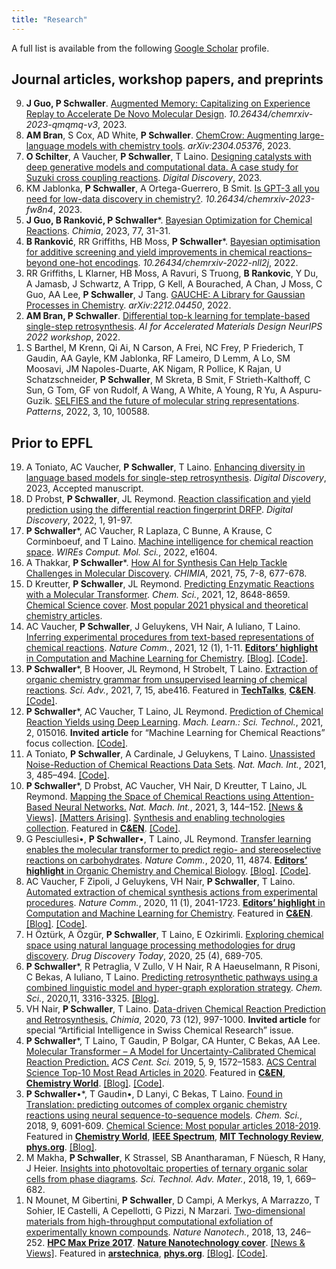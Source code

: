 ```yaml
---
title: "Research"
---
```

<script type='text/javascript' src='https://d1bxh8uas1mnw7.cloudfront.net/assets/embed.js'></script>

A full list is available from the following <a href="https://scholar.google.com/citations?user=Tz0I4ywAAAAJ&hl=en&oi=ao">Google Scholar</a> profile.

## Journal articles, workshop papers, and preprints
<ol reversed>
<li><strong>J Guo, P Schwaller</strong>. <a rel="noreferrer noopener" href="https://doi.org/10.26434/chemrxiv-2023-qmqmq-v3" data-type="URL" data-id="https://doi.org/10.26434/chemrxiv-2023-qmqmq-v3" target="_blank">Augmented Memory: Capitalizing on Experience Replay to Accelerate De Novo Molecular Design</a>. <em>10.26434/chemrxiv-2023-qmqmq-v3</em>, 2023.<div data-badge-type="2" data-doi="10.26434/chemrxiv-2023-qmqmq-v3" data-condensed="true" data-hide-no-mentions="true" data-hide-less-than="10" class="altmetric-embed"></div></li>
<li><strong>AM Bran</strong>, S Cox, AD White, <strong>P Schwaller</strong>. <a rel="noreferrer noopener" href="https://arxiv.org/abs/2304.05376" data-type="URL" data-id="https://arxiv.org/abs/2304.05376" target="_blank">ChemCrow: Augmenting large-language models with chemistry tools</a>. <em>arXiv:2304.05376</em>, 2023.</li>
<li><strong>O Schilter</strong>,  A Vaucher, <strong>P Schwaller</strong>, T Laino. <a rel="noreferrer noopener" href="https://doi.org/10.1039/D2DD00125J" data-type="URL" data-id="https://doi.org/10.1039/D2DD00125J" target="_blank">Designing catalysts with deep generative models and computational data. A case study for Suzuki cross coupling reactions</a>. <em>Digital Discovery</em>, 2023.<div data-badge-type="2" data-doi="10.1039/D2DD00125J" data-condensed="true" data-hide-no-mentions="true" data-hide-less-than="10" class="altmetric-embed"></div></li>
<li>KM Jablonka, <strong>P Schwaller</strong>, A Ortega-Guerrero, B Smit. <a rel="noreferrer noopener" href="http://dx.doi.org/10.26434/chemrxiv-2023-fw8n4" data-type="URL" data-id="http://dx.doi.org/10.26434/chemrxiv-2023-fw8n4" target="_blank">Is GPT-3 all you need for low-data discovery in chemistry?</a>. <em>10.26434/chemrxiv-2023-fw8n4</em>, 2023.<div data-badge-type="2" data-doi="10.26434/chemrxiv-2023-fw8n4" data-condensed="true" data-hide-no-mentions="true" data-hide-less-than="10" class="altmetric-embed"></div></li>
<li><strong>J Guo, B Ranković, P Schwaller</strong>*. <a rel="noreferrer noopener" href="http://dx.doi.org/10.2533/chimia.2023.31" data-type="URL" data-id="http://dx.doi.org/10.2533/chimia.2023.31" target="_blank">Bayesian Optimization for Chemical Reactions</a>. <em>Chimia</em>, 2023, 77, 31-31.</li>
<li><strong>B Ranković</strong>, RR Griffiths, HB Moss, <strong>P Schwaller</strong>*. <a rel="noreferrer noopener" href="http://dx.doi.org/10.26434/chemrxiv-2022-nll2j" data-type="URL" data-id="http://dx.doi.org/10.26434/chemrxiv-2022-nll2j" target="_blank">Bayesian optimisation for additive screening and yield improvements in chemical reactions–beyond one-hot encodings</a>. <em>10.26434/chemrxiv-2022-nll2j</em>, 2022.<div data-badge-type="2" data-doi="10.26434/chemrxiv-2022-nll2j" data-condensed="true" data-hide-no-mentions="true" data-hide-less-than="10" class="altmetric-embed"></div></li>
<li>RR Griffiths, L Klarner, HB Moss, A Ravuri, S Truong, <strong>B Rankovic</strong>, Y Du, A Jamasb, J Schwartz, A Tripp, G Kell, A Bourached, A Chan, J Moss, C Guo, AA Lee, <strong>P Schwaller</strong>, J Tang. <a rel="noreferrer noopener" href="http://dx.doi.org/arXiv:2212.04450" data-type="URL" data-id="http://dx.doi.org/arXiv:2212.04450" target="_blank">GAUCHE: A Library for Gaussian Processes in Chemistry</a>. <em>arXiv:2212.04450</em>, 2022.</li>
<li> <strong>AM Bran, P Schwaller</strong>. <a rel="noreferrer noopener" href="https://openreview.net/forum?id=8YEB51L_vwV" data-type="URL"  target="_blank">Differential top-k learning for template-based single-step retrosynthesis</a>. <em>AI for Accelerated Materials Design NeurIPS 2022 workshop</em>, 2022.
<li>S Barthel, M Krenn, Qi Ai, N Carson, A Frei, NC Frey, P Friederich, T Gaudin, AA Gayle, KM Jablonka, RF Lameiro, D Lemm, A Lo, SM Moosavi, JM Napoles-Duarte, AK Nigam, R Pollice, K Rajan, U Schatzschneider, <strong>P Schwaller</strong>, M Skreta, B Smit, F Strieth-Kalthoff, C Sun, G Tom, GF von Rudolf, A Wang, A White, A Young, R Yu, A Aspuru-Guzik. <a rel="noreferrer noopener" href="http://dx.doi.org/10.1016/j.patter.2022.100588" data-type="URL" data-id="http://dx.doi.org/10.1016/j.patter.2022.100588" target="_blank">SELFIES and the future of molecular string representations</a>. <em>Patterns</em>, 2022, 3, 10, 100588.<div data-badge-type="2" data-doi="10.1016/j.patter.2022.100588" data-condensed="true" data-hide-no-mentions="true" data-hide-less-than="10" class="altmetric-embed"></div></li>
</ol>

## Prior to EPFL

<ol reversed>
<li>A Toniato, AC Vaucher, <strong>P Schwaller</strong>, T Laino. <a rel="noreferrer noopener" href="http://dx.doi.org/10.1039/d2dd00110a" data-type="URL" data-id="http://dx.doi.org/10.1039/d2dd00110a" target="_blank">Enhancing diversity in language based models for single-step retrosynthesis</a>. <em>Digital Discovery</em>, 2023, Accepted manuscript.</li>
<li>D Probst, <strong>P Schwaller</strong>, JL Reymond. <a rel="noreferrer noopener" href="http://dx.doi.org/10.1039/d1dd00006c" data-type="URL" data-id="http://dx.doi.org/10.1039/d1dd00006c" target="_blank">Reaction classification and yield prediction using the differential reaction fingerprint DRFP</a>. <em>Digital Discovery</em>, 2022, 1, 91-97.<div data-badge-type="2" data-doi="10.1039/D1DD00006C" data-condensed="true" data-hide-no-mentions="true" data-hide-less-than="10" class="altmetric-embed"></div></li>
<li><strong>P Schwaller</strong>*, AC Vaucher, R Laplaza, C Bunne, A Krause, C Corminboeuf, and T Laino. <a rel="noreferrer noopener" href="http://dx.doi.org/10.1002/wcms.1604" data-type="URL" data-id="http://dx.doi.org/10.1002/wcms.1604" target="_blank">Machine intelligence for chemical reaction space</a>. <em>WIREs Comput. Mol. Sci.</em>, 2022, e1604.<div data-badge-type="2" data-doi="10.1002/wcms.1604" data-condensed="true" data-hide-no-mentions="true" data-hide-less-than="10" class="altmetric-embed"></div></li>
<li>A Thakkar, <strong>P Schwaller</strong>*. <a rel="noreferrer noopener" href="http://dx.doi.org/10.2533/chimia.2021.677" data-type="URL" data-id="http://dx.doi.org/10.2533/chimia.2021.677" target="_blank">How AI for Synthesis Can Help Tackle Challenges in Molecular Discovery</a>. <em>CHIMIA</em>, 2021, 75, 7-8, 677-678.</li>
<li>D Kreutter, <strong>P Schwaller</strong>, JL Reymond. <a rel="noreferrer noopener" href="http://dx.doi.org/10.1039/d1sc02362d" data-type="URL" data-id="http://dx.doi.org/10.1039/d1sc02362d" target="_blank">Predicting Enzymatic Reactions with a Molecular Transformer</a>. <em>Chem. Sci.</em>, 2021, 12, 8648-8659. <a rel="noreferrer noopener" href="https://pubs.rsc.org/en/content/articlepdf/2021/sc/d1sc90137k" data-type="URL" data-id="https://pubs.rsc.org/en/content/articlepdf/2021/sc/d1sc90137k" target="_blank">Chemical Science cover</a>. <a rel="noreferrer noopener" href="https://pubs.rsc.org/en/journals/articlecollectionlanding?sercode=sc&themeid=37bb1c56-65cf-4755-9be7-0308de537b6d" data-type="URL" data-id="https://pubs.rsc.org/en/journals/articlecollectionlanding?sercode=sc&themeid=37bb1c56-65cf-4755-9be7-0308de537b6d" target="_blank">Most popular 2021 physical and theoretical chemistry articles</a>.<div data-badge-type="2" data-doi="10.1039/D1SC02362D" data-condensed="true" data-hide-no-mentions="true" data-hide-less-than="10" class="altmetric-embed"></div></li>
<li>AC Vaucher, <strong>P Schwaller</strong>, J Geluykens, VH Nair, A Iuliano, T Laino. <a rel="noreferrer noopener" href="http://dx.doi.org/10.1038/s41467-021-22951-1" data-type="URL" data-id="http://dx.doi.org/10.1038/s41467-021-22951-1" target="_blank">Inferring experimental procedures from text-based representations of chemical reactions</a>. <em>Nature Comm.</em>, 2021, 12 (1), 1-11. <a rel="noreferrer noopener" href="https://www.nature.com/collections/gcijejjahe" data-type="URL" data-id="https://www.nature.com/collections/gcijejjahe" target="_blank"><strong>Editors' highlight</strong> in Computation and Machine Learning for Chemistry</a>. <a rel="noreferrer noopener" href="https://chemistrycommunity.nature.com/posts/predicting-experimental-steps-for-arbitrary-chemical-equations" data-type="URL" data-id="https://chemistrycommunity.nature.com/posts/predicting-experimental-steps-for-arbitrary-chemical-equations" target="_blank">[Blog]</a>. <a rel="noreferrer noopener" href="https://github.com/rxn4chemistry/smiles2actions" data-type="URL" data-id="https://github.com/rxn4chemistry/smiles2actions" target="_blank">[Code]</a>.<div data-badge-type="2" data-doi="10.1038/s41467-021-22951-1" data-condensed="true" data-hide-no-mentions="true" data-hide-less-than="10" class="altmetric-embed"></div></li>
<li><strong>P Schwaller</strong>*, B Hoover, JL Reymond, H Strobelt, T Laino. <a rel="noreferrer noopener" href="http://dx.doi.org/10.1126/sciadv.abe4166" data-type="URL" data-id="http://dx.doi.org/10.1126/sciadv.abe4166" target="_blank">Extraction of organic chemistry grammar from unsupervised learning of chemical reactions</a>. <em>Sci. Adv.</em>, 2021, 7, 15, abe416. Featured in  <a rel="noreferrer noopener" href="https://bdtechtalks.com/2020/08/31/ibm-roborxn-ai-robotics-chemical-research/" data-type="URL" data-id="https://bdtechtalks.com/2020/08/31/ibm-roborxn-ai-robotics-chemical-research/" target="_blank"><strong>TechTalks</strong></a>, <a rel="noreferrer noopener" href="https://cen.acs.org/acs-news/acs-meeting-news/Machine-learning-maps-atoms/99/web/2021/04" data-type="URL" data-id="https://cen.acs.org/acs-news/acs-meeting-news/Machine-learning-maps-atoms/99/web/2021/04" target="_blank"><strong>C&EN</strong></a>. <a rel="noreferrer noopener" href="https://github.com/rxn4chemistry/rxnmapper" data-type="URL" data-id="https://github.com/rxn4chemistry/rxnmapper" target="_blank">[Code]</a>.<div data-badge-type="2" data-doi="10.1126/sciadv.abe4166" data-condensed="true" data-hide-no-mentions="true" data-hide-less-than="10" class="altmetric-embed"></div></li>
<li><strong>P Schwaller</strong>*, AC Vaucher, T Laino, JL Reymond. <a rel="noreferrer noopener" href="http://dx.doi.org/10.1088/2632-2153/abc81d" data-type="URL" data-id="http://dx.doi.org/10.1088/2632-2153/abc81d" target="_blank">Prediction of Chemical Reaction Yields using Deep Learning</a>. <em>Mach. Learn.: Sci. Technol.</em>, 2021, 2, 015016. <strong>Invited article</strong> for "Machine Learning for Chemical Reactions" focus collection. <a rel="noreferrer noopener" href="https://rxn4chemistry.github.io/rxn_yields/" data-type="URL" data-id="https://rxn4chemistry.github.io/rxn_yields/" target="_blank">[Code]</a>.<div data-badge-type="2" data-doi="10.1088/2632-2153/abc81d" data-condensed="true" data-hide-no-mentions="true" data-hide-less-than="10" class="altmetric-embed"></div></li>
<li>A Toniato, <strong>P Schwaller</strong>, A Cardinale, J Geluykens, T Laino. <a rel="noreferrer noopener" href="http://dx.doi.org/10.1038/s42256-021-00319-w" data-type="URL" data-id="http://dx.doi.org/10.1038/s42256-021-00319-w" target="_blank">Unassisted Noise-Reduction of Chemical Reactions Data Sets</a>. <em>Nat. Mach. Int.</em>, 2021, 3, 485–494. <a rel="noreferrer noopener" href="https://github.com/rxn4chemistry/OpenNMT-py/tree/noise_reduction" data-type="URL" data-id="https://github.com/rxn4chemistry/OpenNMT-py/tree/noise_reduction" target="_blank">[Code]</a>.<div data-badge-type="2" data-doi="10.1038/s42256-021-00319-w" data-condensed="true" data-hide-no-mentions="true" data-hide-less-than="10" class="altmetric-embed"></div></li>
<li><strong>P Schwaller</strong>*, D Probst, AC Vaucher, VH Nair, D Kreutter, T Laino, JL Reymond. <a rel="noreferrer noopener" href="http://dx.doi.org/10.1038/s42256-020-00284-w" data-type="URL" data-id="http://dx.doi.org/10.1038/s42256-020-00284-w" target="_blank">Mapping the Space of Chemical Reactions using Attention-Based Neural Networks.</a> <em>Nat. Mach. Int.</em>, 2021, 3, 144–152. <a rel="noreferrer noopener" href="https://www.nature.com/articles/s42256-021-00299-x" data-type="URL" data-id="https://www.nature.com/articles/s42256-021-00299-x" target="_blank">[News & Views]</a>. <a rel="noreferrer noopener" href="https://www.nature.com/articles/s42256-021-00367-2" data-type="URL" data-id="https://www.nature.com/articles/s42256-021-00367-2" target="_blank">[Matters Arising]</a>. <a rel="noreferrer noopener" href="https://www.nature.com/collections/ijabjccjec" data-type="URL" data-id="https://www.nature.com/collections/ijabjccjec" target="_blank">Synthesis and enabling technologies collection</a>. Featured in  <a rel="noreferrer noopener" href="https://cen.acs.org/physical-chemistry/computational-chemistry/Mapping-reaction-space-machine-learning/99/i5" data-type="URL" data-id="https://cen.acs.org/physical-chemistry/computational-chemistry/Mapping-reaction-space-machine-learning/99/i5" target="_blank"><strong>C&EN</strong></a>. <a rel="noreferrer noopener" href="https://rxn4chemistry.github.io/rxnfp/" data-type="URL" data-id="https://rxn4chemistry.github.io/rxnfp/" target="_blank">[Code]</a>.<div data-badge-type="2" data-doi="10.1038/s42256-020-00284-w" data-condensed="true" data-hide-no-mentions="true" data-hide-less-than="10" class="altmetric-embed"></div></li>
<li>G Pesciullesi•, <strong>P Schwaller</strong>•, T Laino, JL Reymond. <a rel="noreferrer noopener" href="http://dx.doi.org/10.1038/s41467-020-18671-7" data-type="URL" data-id="http://dx.doi.org/10.1038/s41467-020-18671-7" target="_blank">Transfer learning enables the molecular transformer to predict regio- and stereoselective reactions on carbohydrates</a>. <em>Nature Comm.</em>, 2020, 11, 4874. <a rel="noreferrer noopener" href="https://www.nature.com/collections/wdzvyhgxft" data-type="URL" data-id="https://www.nature.com/collections/wdzvyhgxft" target="_blank"><strong>Editors' highlight</strong> in Organic Chemistry and Chemical Biology</a>. <a rel="noreferrer noopener" href="https://chemistrycommunity.nature.com/posts/transfer-learning-enables-the-molecular-transformer-to-predict-regio-and-stereoselective-reactions-on-carbohydrates" data-type="URL" data-id="https://chemistrycommunity.nature.com/posts/transfer-learning-enables-the-molecular-transformer-to-predict-regio-and-stereoselective-reactions-on-carbohydrates" target="_blank">[Blog]</a>. <a rel="noreferrer noopener" href="https://github.com/rxn4chemistry/OpenNMT-py/tree/carbohydrate_transformer" data-type="URL" data-id="https://github.com/rxn4chemistry/OpenNMT-py/tree/carbohydrate_transformer" target="_blank">[Code]</a>.<div data-badge-type="2" data-doi="10.1038/s41467-020-18671-7" data-condensed="true" data-hide-no-mentions="true" data-hide-less-than="10" class="altmetric-embed"></div></li>
<li>AC Vaucher, F Zipoli, J Geluykens, VH Nair, <strong>P Schwaller</strong>, T Laino. <a rel="noreferrer noopener" href="http://dx.doi.org/10.1038/s41467-020-17266-6" data-type="URL" data-id="http://dx.doi.org/10.1038/s41467-020-17266-6" target="_blank">Automated extraction of chemical synthesis actions from experimental procedures</a>. <em>Nature Comm.</em>, 2020, 11 (1), 2041-1723. <a rel="noreferrer noopener" href="https://www.nature.com/collections/gcijejjahe" data-type="URL" data-id="https://www.nature.com/collections/gcijejjahe" target="_blank"><strong>Editors' highlight</strong> in Computation and Machine Learning for Chemistry</a>. Featured in  <a rel="noreferrer noopener" href="https://cen.acs.org/business/informatics/IBM-debuts-chemical-synthesis-robot/98/i34" data-type="URL" data-id="https://cen.acs.org/business/informatics/IBM-debuts-chemical-synthesis-robot/98/i34" target="_blank"><strong>C&EN</strong></a>. <a rel="noreferrer noopener" href="https://chemistrycommunity.nature.com/posts/automated-extraction-of-chemical-synthesis-actions-from-experimental-procedures" data-type="URL" data-id="https://chemistrycommunity.nature.com/posts/automated-extraction-of-chemical-synthesis-actions-from-experimental-procedures" target="_blank">[Blog]</a>. <a rel="noreferrer noopener" href="https://github.com/rxn4chemistry/paragraph2actions" data-type="URL" data-id="https://github.com/rxn4chemistry/paragraph2actions" target="_blank">[Code]</a>.<div data-badge-type="2" data-doi="10.1038/s41467-020-17266-6" data-condensed="true" data-hide-no-mentions="true" data-hide-less-than="10" class="altmetric-embed"></div></li>
<li>H Öztürk, A Özgür, <strong>P Schwaller</strong>, T Laino, E Ozkirimli. <a rel="noreferrer noopener" href="http://dx.doi.org/10.1016/j.drudis.2020.01.020" data-type="URL" data-id="http://dx.doi.org/10.1016/j.drudis.2020.01.020" target="_blank">Exploring chemical space using natural language processing methodologies for drug discovery</a>. <em>Drug Discovery Today</em>, 2020, 25 (4), 689-705.<div data-badge-type="2" data-doi="10.1016/j.drudis.2020.01.020" data-condensed="true" data-hide-no-mentions="true" data-hide-less-than="10" class="altmetric-embed"></div></li>
<li><strong>P Schwaller</strong>*, R Petraglia, V Zullo, V H Nair, R A Haeuselmann, R Pisoni, C Bekas, A Iuliano, T Laino. <a rel="noreferrer noopener" href="http://dx.doi.org/10.1039/c9sc05704h" data-type="URL" data-id="http://dx.doi.org/10.1039/c9sc05704h" target="_blank">Predicting retrosynthetic pathways using a combined linguistic model and hyper-graph exploration strategy</a>. <em>Chem. Sci.</em>, 2020,11, 3316-3325. <a rel="noreferrer noopener" href="https://www.ibm.com/blogs/research/2019/10/ibm-brings-ai-retrosynthetic-analysis-to-the-cloud/" data-type="URL" data-id="https://www.ibm.com/blogs/research/2019/10/ibm-brings-ai-retrosynthetic-analysis-to-the-cloud/" target="_blank">[Blog]</a>.<div data-badge-type="2" data-doi="10.1039/c9sc05704h" data-condensed="true" data-hide-no-mentions="true" data-hide-less-than="10" class="altmetric-embed"></div></li>
<li>VH Nair, <strong>P Schwaller</strong>, T Laino. <a rel="noreferrer noopener" href="http://dx.doi.org/10.2533/chimia.2019.997" data-type="URL" data-id="http://dx.doi.org/10.2533/chimia.2019.997" target="_blank">Data-driven Chemical Reaction Prediction and Retrosynthesis.</a> <em>Chimia</em>, 2020, 73 (12), 997-1000. <strong>Invited article</strong> for special "Artificial Intelligence in Swiss Chemical Research" issue.</li>
<li><strong>P Schwaller</strong>*, T Laino, T Gaudin, P Bolgar, CA Hunter, C Bekas, AA Lee. <a rel="noreferrer noopener" href="http://dx.doi.org/10.1021/acscentsci.9b00576" data-type="URL" data-id="http://dx.doi.org/10.1021/acscentsci.9b00576" target="_blank">Molecular Transformer – A Model for Uncertainty-Calibrated Chemical Reaction Prediction.</a> <em>ACS Cent. Sci.</em> 2019, 5, 9, 1572–1583. <a rel="noreferrer noopener" href="https://pubs.acs.org/action/showMostReadArticles?topArticlesType=recent&journalCode=acscii" data-type="URL" data-id="https://pubs.acs.org/action/showMostReadArticles?topArticlesType=recent&journalCode=acscii" target="_blank">ACS Central Science Top-10 Most Read Articles in 2020</a>. Featured in  <a rel="noreferrer noopener" href="https://cen.acs.org/physical-chemistry/computational-chemistry/Teaching-computers-read-speak-chemistry/99/i5" data-type="URL" data-id="https://cen.acs.org/physical-chemistry/computational-chemistry/Teaching-computers-read-speak-chemistry/99/i5" target="_blank"><strong>C&EN</strong></a>, <a rel="noreferrer noopener" href="https://www.chemistryworld.com/news/language-based-softwares-accurate-predictions-translate-to-benefits-for-chemists/4010437.article" data-type="URL" data-id="https://www.chemistryworld.com/news/language-based-softwares-accurate-predictions-translate-to-benefits-for-chemists/4010437.article" target="_blank"><strong>Chemistry World</strong></a>. <a rel="noreferrer noopener" href="https://www.cam.ac.uk/research/news/ai-learns-the-language-of-chemistry-to-predict-how-to-make-medicines" data-type="URL" data-id="https://www.cam.ac.uk/research/news/ai-learns-the-language-of-chemistry-to-predict-how-to-make-medicines" target="_blank">[Blog]</a>. <a rel="noreferrer noopener" href="https://github.com/pschwllr/MolecularTransformer" data-type="URL" data-id="https://github.com/pschwllr/MolecularTransformer" target="_blank">[Code]</a>.<div data-badge-type="2" data-doi="10.1021/acscentsci.9b00576" data-condensed="true" data-hide-no-mentions="true" data-hide-less-than="10" class="altmetric-embed"></div></li>
<li><strong>P Schwaller</strong>•*, T Gaudin•, D Lanyi, C Bekas, T Laino. <a rel="noreferrer noopener" href="http://dx.doi.org/10.1039/c8sc02339e" data-type="URL" data-id="http://dx.doi.org/10.1039/c8sc02339e" target="_blank">Found in Translation: predicting outcomes of complex organic chemistry reactions using neural sequence-to-sequence models</a>. <em>Chem. Sci.</em>, 2018, 9, 6091-609. <a rel="noreferrer noopener" href="https://pubs.rsc.org/en/journals/articlecollectionlanding?sercode=sc&themeid=02ec2dec-e7e7-4d78-8411-7afb634a771a" data-type="URL" data-id="https://pubs.rsc.org/en/journals/articlecollectionlanding?sercode=sc&themeid=02ec2dec-e7e7-4d78-8411-7afb634a771a" target="_blank">Chemical Science: Most popular articles 2018-2019</a>. Featured in  <a rel="noreferrer noopener" href="https://www.chemistryworld.com/news/ai-translates-chemistry-to-predict-reaction-outcomes/3008397.article" data-type="URL" data-id="https://www.chemistryworld.com/news/ai-translates-chemistry-to-predict-reaction-outcomes/3008397.article" target="_blank"><strong>Chemistry World</strong></a>, <a rel="noreferrer noopener" href="https://spectrum.ieee.org/tech-talk/artificial-intelligence/machine-learning/artificial-intelligence-learns-chemical-reactions" data-type="URL" data-id="https://spectrum.ieee.org/tech-talk/artificial-intelligence/machine-learning/artificial-intelligence-learns-chemical-reactions" target="_blank"><strong>IEEE Spectrum</strong></a>, <a rel="noreferrer noopener" href="https://www.technologyreview.com/2017/12/04/105020/a-translation-algorithm-can-predict-the-language-of-a-chemical-reaction/" data-type="URL" data-id="https://www.technologyreview.com/2017/12/04/105020/a-translation-algorithm-can-predict-the-language-of-a-chemical-reaction/" target="_blank"><strong>MIT Technology Review</strong></a>, <a rel="noreferrer noopener" href="https://phys.org/news/2017-12-artificial-intelligence-chemical-reactions.html" data-type="URL" data-id="https://phys.org/news/2017-12-artificial-intelligence-chemical-reactions.html" target="_blank"><strong>phys.org</strong></a>. <a rel="noreferrer noopener" href="https://www.ibm.com/blogs/research/2018/08/neural-networks-organic-chemistry/" data-type="URL" data-id="https://www.ibm.com/blogs/research/2018/08/neural-networks-organic-chemistry/" target="_blank">[Blog]</a>.<div data-badge-type="2" data-doi="10.1039/C8SC02339E" data-condensed="true" data-hide-no-mentions="true" data-hide-less-than="10" class="altmetric-embed"></div></li>
<li>M Makha, <strong>P Schwaller</strong>, K Strassel, SB Anantharaman, F Nüesch, R Hany, J Heier. <a rel="noreferrer noopener" href="http://dx.doi.org/10.1080/14686996.2018.1509275" data-type="URL" data-id="http://dx.doi.org/10.1080/14686996.2018.1509275" target="_blank">Insights into photovoltaic properties of ternary organic solar cells from phase diagrams</a>. <em>Sci. Technol. Adv. Mater.</em>, 2018, 19, 1, 669–682.</li>
<li>N Mounet, M Gibertini, <strong>P Schwaller</strong>, D Campi, A Merkys, A Marrazzo, T Sohier, IE Castelli, A Cepellotti, G Pizzi, N Marzari. <a rel="noreferrer noopener" href="http://dx.doi.org/10.1038/s41565-017-0035-5" data-type="URL" data-id="http://dx.doi.org/10.1038/s41565-017-0035-5" target="_blank">Two-dimensional materials from high-throughput computational exfoliation of experimentally known compounds</a>. <em>Nature Nanotech.</em>, 2018, 13, 246–252. <a rel="noreferrer noopener" href="https://nccr-marvel.ch/news/awards/2018-01-hpc-max-prize-2017-awarded-to-nicolas-mounet-and-colleagues" data-type="URL" data-id="https://nccr-marvel.ch/news/awards/2018-01-hpc-max-prize-2017-awarded-to-nicolas-mounet-and-colleagues" target="_blank"><strong>HPC Max Prize 2017</strong></a>. <a rel="noreferrer noopener" href="https://www.nature.com/nnano/volumes/13/issues/3" data-type="URL" data-id="https://www.nature.com/nnano/volumes/13/issues/3" target="_blank"><strong>Nature Nanotechnology cover</strong></a>. <a rel="noreferrer noopener" href="https://www.nature.com/articles/s41565-017-0060-4" data-type="URL" data-id="https://www.nature.com/articles/s41565-017-0060-4" target="_blank">[News & Views]</a>. Featured in  <a rel="noreferrer noopener" href="https://arstechnica.com/science/2018/02/there-are-probably-hundreds-of-graphene-like-chemicals-weve-not-studied-yet/" data-type="URL" data-id="https://arstechnica.com/science/2018/02/there-are-probably-hundreds-of-graphene-like-chemicals-weve-not-studied-yet/" target="_blank"><strong>arstechnica</strong></a>, <a rel="noreferrer noopener" href="https://phys.org/news/2018-03-treasure-trove-nanotechnology-experts.html" data-type="URL" data-id="https://phys.org/news/2018-03-treasure-trove-nanotechnology-experts.html" target="_blank"><strong>phys.org</strong></a>. <a rel="noreferrer noopener" href="https://www.nature.com/articles/s41565-017-0060-4" data-type="URL" data-id="https://www.nature.com/articles/s41565-017-0060-4" target="_blank">[Blog]</a>. <a rel="noreferrer noopener" href="https://archive.materialscloud.org/record/2020.158" data-type="URL" data-id="https://archive.materialscloud.org/record/2020.158" target="_blank">[Code]</a>.<div data-badge-type="2" data-doi="10.1038/s41565-017-0035-5" data-condensed="true" data-hide-no-mentions="true" data-hide-less-than="10" class="altmetric-embed"></div></li>
</ol>
